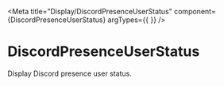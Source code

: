 
<Meta title="Display/DiscordPresenceUserStatus" component={DiscordPresenceUserStatus} argTypes={{ }} />


# DiscordPresenceUserStatus

Display Discord presence user status.

<Story name="Offline">
  <div style={{ fontSize: '16px' }}>
    <Box>
      <DiscordPresenceUserStatus
        classes={DiscordPresenceClassesDefault}
        style={{
          backgroundColor: '#5133ff',
        }}
        data={{
          active_on_discord_desktop: false,
          active_on_discord_mobile: false,
          active_on_discord_web: false,
        }}
      />
    </Box>
  </div>
</Story>

<Story name="Online (Desktop)">
  <div style={{ fontSize: '16px' }}>
    <Box>
      <DiscordPresenceUserStatus
        classes={DiscordPresenceClassesDefault}
        style={{
          backgroundColor: '#5133ff',
        }}
        data={{
          active_on_discord_desktop: true,
          active_on_discord_mobile: false,
          active_on_discord_web: false,
        }}
      />
    </Box>
  </div>
</Story>

<Story name="Online (Mobile)">
  <div style={{ fontSize: '16px' }}>
    <Box>
      <DiscordPresenceUserStatus
        classes={DiscordPresenceClassesDefault}
        style={{
          backgroundColor: '#5133ff',
        }}
        data={{
          active_on_discord_desktop: false,
          active_on_discord_mobile: true,
          active_on_discord_web: false,
        }}
      />
    </Box>
  </div>
</Story>

<Story name="Online (Web)">
  <div style={{ fontSize: '16px' }}>
    <Box>
      <DiscordPresenceUserStatus
        classes={DiscordPresenceClassesDefault}
        style={{
          backgroundColor: '#5133ff',
        }}
        data={{
          active_on_discord_desktop: false,
          active_on_discord_mobile: false,
          active_on_discord_web: true,
        }}
      />
    </Box>
  </div>
</Story>
